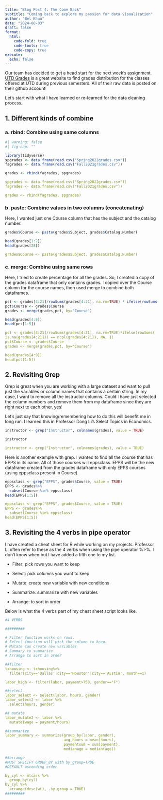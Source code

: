 ---
title: "Blog Post 4: The Come Back"
subtitle: "Coming back to explore my passion for data visualization"
author: "Bel Khuu"
date: "2024-08-03"
draft: false
format:
  html:
    code-fold: true
    code-tools: true
    code-copy: true
execute:
  echo: false
---

Our team has decided to get a head start for the next week's assignment. [UTD Grades](utdgrades.com) is a great website to find grades distribution for the classes offered at UTD during previous semesters. All of their raw data is posted on their github account!

Let's start with what I have learned or re-learned for the data cleaning process.

## 1. Different kinds of combine

### a. rbind: Combine using same columns

```{r}
#| warning: false
#| fig-cap: ""

library(tidyverse)
spgrades <- data.frame(read.csv("Spring2022grades.csv"))
fagrades <- data.frame(read.csv("Fall2021grades.csv"))

grades <- rbind(fagrades, spgrades) 
```

``` yaml
spgrades <- data.frame(read.csv("Spring2022grades.csv"))
fagrades <- data.frame(read.csv("Fall2021grades.csv"))

grades <- rbind(fagrades, spgrades)
```

### b. paste: Combine values in two columns (concatenating)

Here, I wanted just one Course column that has the subject and the catalog number.

```{r}
grades$Course <- paste(grades$Subject, grades$Catalog.Number)

head(grades[1:2])
head(grades[28])
```

``` yaml
grades$Course <- paste(grades$Subject, grades$Catalog.Number)
```

### c. merge: Combine using same rows

Here, I tried to create percentage for all the grades. So, I created a copy of the grades dataframe that only contains grades. I copied over the Course column for the course names, then used merge to combine both dataframes.

```{r}
pct <- grades[4:21]/rowSums(grades[4:21], na.rm=TRUE) * ifelse(rowSums(is.na(grades[4:21])) == ncol(grades[4:21]), NA, 1)
pct$Course <- grades$Course
grades <- merge(grades,pct, by="Course")

head(grades[4:9])
head(pct[1:5])
```

``` yaml
pct <- grades[4:21]/rowSums(grades[4:21], na.rm=TRUE)*ifelse(rowSums(
is.na(grades[4:21])) == ncol(grades[4:21]), NA, 1)
pct$Course <- grades$Course
grades <- merge(grades,pct, by="Course")

head(grades[4:9])
head(pct[1:5])
```

## 2. Revisiting Grep

Grep is great when you are working with a large dataset and want to pull just the variables or column names that contains a certain string. In my case, I want to remove all the instructor columns. Could I have just selected the column numbers and remove them from my dataframe since they are right next to each other, yes!

Let's just say that knowing/remembering how to do this will benefit me in long run. I learned this in Professor Dong Li's Select Topics in Economics.

```{r}
instructor <- grep("Instructor", colnames(grades), value = TRUE)

instructor
```

``` yaml
instructor <- grep("Instructor", colnames(grades), value = TRUE)
```

Here is another example with grep. I wanted to find all the course that has EPPS in its name. All of those courses will eppsclass. EPPS will be the new dataframe created from the grades dataframe with only EPPS courses (using eppsclass present in Course).

```{r}
eppsclass <- grep("EPPS", grades$Course, value = TRUE)
EPPS <- grades%>%
  subset(Course %in% eppsclass)
head(EPPS[1:5])
```

``` yaml
eppsclass <- grep("EPPS", grades$Course, value = TRUE)
EPPS <- grades%>%
  subset(Course %in% eppsclass)
head(EPPS[1:5])
```

## 3. Revisiting the 4 verbs in pipe operator

I have created a cheat sheet for R while working on my projects. Professor Li often refer to these as the 4 verbs when using the pipe operator %\>%. I don't know when but I have added a fifth one to my list.

-   Filter: pick rows you want to keep

-   Select: pick columns you want to keep

-   Mutate: create new variable with new conditions

-   Summarize: summarize with new variables

-   Arrange: to sort in order

Below is what the 4 verbs part of my cheat sheet script looks like.

``` yaml
#4 VERBS

######### 

# Filter function works on rows.
# Select function will pick the column to keep.
# Mutate can create new variables
# Summary to summarize
# Arrange to sort in order

##filter
txhousing <- txhousing%>%
  filter(city=='Dallas'|city=='Houston'|city=='Austin', month==1)

labor_high <- filter(labor, payment>750, gender=="F")

##select
labor_select <- select(labor, hours, gender)
labor_select2 <- labor %>%
  select(hours, gender)

## mutate 
labor_mutate2 <- labor %>%
  mutate(wage = payment/hours)

##summarize
labor_summary <- summarize(group_by(labor, gender), 
                           avg_hours = mean(hours),
                           paymentsum = sum(payment), 
                           medianage = median(age))

##arrange
#MUST SPECIFY GROUP_BY with by_group=TRUE
#DEFAULT ascending order

by_cyl <- mtcars %>% 
  group_by(cyl)
by_cyl %>% 
  arrange(desc(wt), .by_group = TRUE)
#########
```
